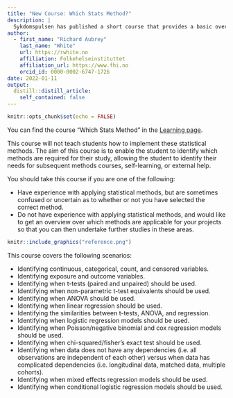 ```yaml
---
title: "New Course: Which Stats Method?"
description: |
  Sykdomspulsen has published a short course that provides a basic overview of general statistical methodology that can be useful in the areas of infectious diseases, environmental medicine, and labwork. By the end of this course, students will be able to identify appropriate statistical methods for a variety of circumstances.
author:
  - first_name: "Richard Aubrey"
    last_name: "White"
    url: https://rwhite.no
    affiliation: Folkehelseinstituttet
    affiliation_url: https://www.fhi.no
    orcid_id: 0000-0002-6747-1726
date: 2022-01-11
output:
  distill::distill_article:
    self_contained: false
---
```


```r
knitr::opts_chunk$set(echo = FALSE)
```

You can find the course "Which Stats Method" in the [Learning page](/learning.html).

This course will not teach students how to implement these statistical methods. The aim of this course is to enable the student to identify which methods are required for their study, allowing the student to identify their needs for subsequent methods courses, self-learning, or external help.

You should take this course if you are one of the following:

- Have experience with applying statistical methods, but are sometimes confused or uncertain as to whether or not you have selected the correct method.
- Do not have experience with applying statistical methods, and would like to get an overview over which methods are applicable for your projects so that you can then undertake further studies in these areas.

```r
knitr::include_graphics("reference.png")
```

This course covers the following scenarios:

- Identifying continuous, categorical, count, and censored variables.
- Identifying exposure and outcome variables.
- Identifying when t-tests (paired and unpaired) should be used.
- Identifying when non-parametric t-test equivalents should be used.
- Identifying when ANOVA should be used.
- Identifying when linear regression should be used.
- Identifying the similarities between t-tests, ANOVA, and regression.
- Identifying when logistic regression models should be used.
- Identifying when Poisson/negative binomial and cox regression models should be used.
- Identifying when chi-squared/fisher’s exact test should be used.
- Identifying when data does not have any dependencies (i.e. all observations are independent of each other) versus when data has complicated dependencies (i.e. longitudinal data, matched data, multiple cohorts).
- Identifying when mixed effects regression models should be used.
- Identifying when conditional logistic regression models should be used.

